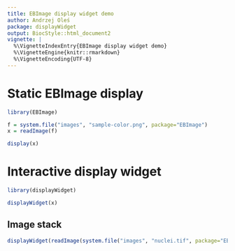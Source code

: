 ```yaml
---
title: EBImage display widget demo
author: Andrzej Oleś
package: displayWidget
output: BiocStyle::html_document2
vignette: |
  %\VignetteIndexEntry{EBImage display widget demo}
  %\VignetteEngine{knitr::rmarkdown}
  %\VignetteEncoding{UTF-8}
---
```


# Static EBImage display

```r
library(EBImage)

f = system.file("images", "sample-color.png", package="EBImage")
x = readImage(f)

display(x)
```

# Interactive display widget

```r
library(displayWidget)

displayWidget(x)
```

## Image stack

```r
displayWidget(readImage(system.file("images", "nuclei.tif", package="EBImage")))
```
